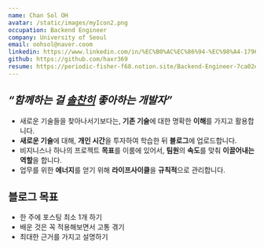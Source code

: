 ```yaml
---
name: Chan Sol OH
avatar: /static/images/myIcon2.png
occupation: Backend Engineer
company: University of Seoul
email: oohsol@naver.coom
linkedin: https://www.linkedin.com/in/%EC%B0%AC%EC%86%94-%EC%98%A4-1796431b4
github: https://github.com/haxr369
resume: https://periodic-fisher-f68.notion.site/Backend-Engineer-7ca02e783b394a09847aa728115ad5cd?pvs=4
---
```


## **_“함께하는 걸 [솔찬히](https://namu.wiki/w/%EC%86%94%EC%B0%AC%ED%9E%88) 좋아하는 개발자”_**

- 새로운 기술들을 찾아나서기보다는, **기존 기술**에 대한 명확한 **이해**를 가지고 활용합니다.
- **새로운 기술**에 대해, **개인 시간**을 투자하여 학습한 뒤 **블로그**에 업로드합니다.
- 비지니스나 하나의 프로젝트 **목표**를 이룸에 있어서, **팀원**의 **속도**를 맞춰 **이끌어내는 역할**을 합니다.
- 업무를 위한 **에너지**를 얻기 위해 **라이프사이클**을 **규칙적**으로 관리합니다.

## 블로그 목표

- 한 주에 포스팅 최소 1개 하기
- 배운 것은 꼭 적용해보면서 고통 겪기
- 최대한 근거를 가지고 설명하기
